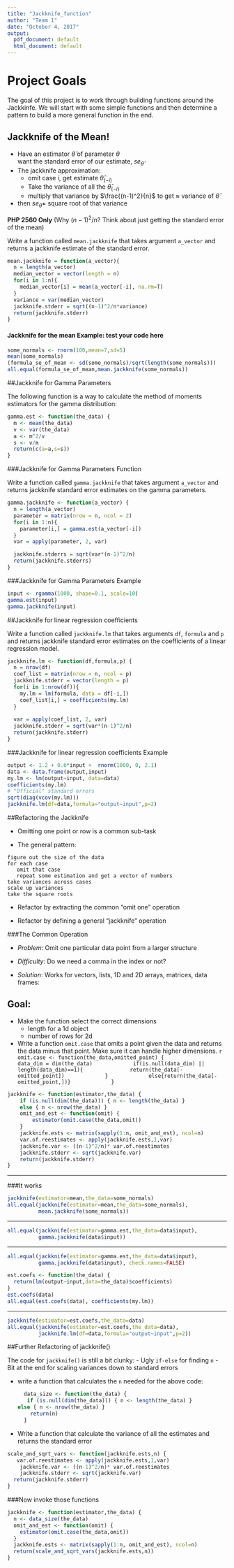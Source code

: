 ```yaml
---
title: "Jackknife_function"
author: "Team 1"
date: "Octobor 4, 2017"
output:
  pdf_document: default
  html_document: default
---
```





# Project Goals

The goal of this project is to work through building functions around the Jackkinfe. We will start with some simple functions and then determine a pattern to build a more general function in the end. 


## Jackknife of the Mean!

- Have an estimator $\hat{\theta}$ of parameter $\theta$  
  want the standard error of our estimate, $se_{\hat{\theta}}$
- The jackknife approximation:
    + omit case $i$, get estimate $\hat{\theta}_{(-i)}$
    + Take the variance of all the $\hat{\theta}_{(-i)}$
    + multiply that variance by $\frac{(n-1)^2}{n}$ to get $\approx$ variance of $\hat{\theta}$
- then $se_{\hat{\theta}}=$ square root of that variance

**PHP 2560 Only** (Why $(n-1)^2 / n$?  Think about just getting the standard
    error of the mean)



Write a function called `mean.jackknife` that takes argument `a_vector` and returns a jackknife estimate of the standard error.
```r
mean.jackknife = function(a_vector){
  n = length(a_vector)
  median_vector = vector(length = n)
  for(i in 1:n){
    median_vector[i] = mean(a_vector[-i], na.rm=T)
  }
  variance = var(median_vector)
  jackknife.stderr = sqrt((n-1)^2/n*variance)
  return(jackknife.stderr)
}
```






#### Jackknife for the mean Example: test your code here


```r
some_normals <- rnorm(100,mean=7,sd=5)
mean(some_normals)
(formula_se_of_mean <- sd(some_normals)/sqrt(length(some_normals)))
all.equal(formula_se_of_mean,mean.jackknife(some_normals))
```



##Jackknife for Gamma Parameters


The following function is a way to calculate the method of moments estimators for the gamma distribution:

```r
gamma.est <- function(the_data) {
  m <- mean(the_data)
  v <- var(the_data)
  a <- m^2/v
  s <- v/m
  return(c(a=a,s=s))
}
```


###Jackknife for Gamma Parameters Function

Write a function called `gamma.jackknife` that takes argument `a_vector` and returns jackknife standard error estimates on the gamma parameters. 

```r
gamma.jackknife <- function(a_vector) {
  n = length(a_vector)
  parameter = matrix(nrow = n, ncol = 2)
  for(i in 1:n){
    parameter[i,] = gamma.est(a_vector[-i])
  }
  var = apply(parameter, 2, var)

  jackknife.stderrs = sqrt(var*(n-1)^2/n)
  return(jackknife.stderrs)
}
```



###Jackknife for Gamma Parameters Example


```r
input <- rgamma(1000, shape=0.1, scale=10)
gamma.est(input)
gamma.jackknife(input)
```



##Jackknife for linear regression coefficients

Write a function called `jackknife.lm` that takes arguments `df`, `formula` and `p` and returns jackknife standard error estimates on the coefficients of a linear regression model. 

```r
jackknife.lm <- function(df,formula,p) {
  n = nrow(df)
  coef_list = matrix(nrow = n, ncol = p)
  jackknife.stderr = vector(length = p)
  for(i in 1:nrow(df)){
    my.lm = lm(formula, data = df[-i,])
    coef_list[i,] = coefficients(my.lm)
  }
  
  var = apply(coef_list, 2, var)
  jackknife.stderr = sqrt(var*(n-1)^2/n)
  return(jackknife.stderr)
}
```



###Jackknife for linear regression coefficients Example


```r
output <- 1.2 + 0.6*input +  rnorm(1000, 0, 2.1)
data <- data.frame(output,input)
my.lm <- lm(output~input, data=data)
coefficients(my.lm)
# "Official" standard errors
sqrt(diag(vcov(my.lm)))
jackknife.lm(df=data,formula="output~input",p=2)
```




##Refactoring the Jackknife


- Omitting one point or row is a common sub-task

- The general pattern:

```
figure out the size of the data
for each case
   omit that case
   repeat some estimation and get a vector of numbers
take variances across cases
scale up variances
take the square roots
```

- Refactor by extracting the common "omit one" operation

- Refactor by defining a general "jackknife" operation




###The Common Operation


- _Problem_: Omit one particular data point from a larger structure

- _Difficulty_: Do we need a comma in the index or not?

- _Solution_: Works for vectors, lists, 1D and 2D arrays, matrices, data frames:



## Goal: 


- Make the function select the correct dimensions
    - length for a 1d object
    - number of rows for 2d
- Write a function `omit.case` that omits a point given the data and returns the data minus that point. Make sure it can handle higher dimensions. 
    ```r
          omit.case <- function(the_data,omitted_point) {
            data_dim = dim(the_data)
            if(is.null(data_dim) || length(data_dim)==1){
              return(the_data[-omitted_point])
            }
            else{return(the_data[-omitted_point,])}
            }
    ```


```r
jackknife <- function(estimator,the_data) {
    if (is.null(dim(the_data))) { n <- length(the_data) }
    else { n <- nrow(the_data) }
    omit_and_est <- function(omit) {
        estimator(omit.case(the_data,omit))
    }
    jackknife.ests <- matrix(sapply(1:n, omit_and_est), ncol=n)
    var.of.reestimates <- apply(jackknife.ests,1,var)
    jackknife.var <- ((n-1)^2/n)* var.of.reestimates
    jackknife.stderr <- sqrt(jackknife.var)
    return(jackknife.stderr)
}
```



---

###It works


```r
jackknife(estimator=mean,the_data=some_normals)
all.equal(jackknife(estimator=mean,the_data=some_normals),
          mean.jackknife(some_normals))
```

---



```r
all.equal(jackknife(estimator=gamma.est,the_data=data$input),
          gamma.jackknife(data$input))
```

---


```r
all.equal(jackknife(estimator=gamma.est,the_data=data$input),
          gamma.jackknife(data$input), check.names=FALSE)
```


```r
est.coefs <- function(the_data) {
  return(lm(output~input,data=the_data)$coefficients)
}
est.coefs(data)
all.equal(est.coefs(data), coefficients(my.lm))
```

---


```r
jackknife(estimator=est.coefs,the_data=data)
all.equal(jackknife(estimator=est.coefs,the_data=data),
          jackknife.lm(df=data,formula="output~input",p=2))
```


##Further Refactoring of jackknife()


The code for `jackknife()` is still a bit clunky:
- Ugly `if-else` for finding `n`
- Bit at the end for scaling variances down to standard errors

- write a function that calculates the `n` needed for the above code:

    ```r
      data_size <- function(the_data) {
       if (is.null(dim(the_data))) { n <- length(the_data) }
    else { n <- nrow(the_data) }
        return(n)
      }
    ```
- Write a function that calculate the variance of all the estimates and returns the standard error
```r
scale_and_sqrt_vars <- function(jackknife.ests,n) {
   var.of.reestimates <- apply(jackknife.ests,1,var)
    jackknife.var <- ((n-1)^2/n)* var.of.reestimates
    jackknife.stderr <- sqrt(jackknife.var)
  return(jackknife.stderr)
}
```



###Now invoke those functions

```r
jackknife <- function(estimator,the_data) {
  n <- data_size(the_data)
  omit_and_est <- function(omit) {
    estimator(omit.case(the_data,omit))
  }
  jackknife.ests <- matrix(sapply(1:n, omit_and_est), ncol=n)
  return(scale_and_sqrt_vars(jackknife.ests,n))
}
```

